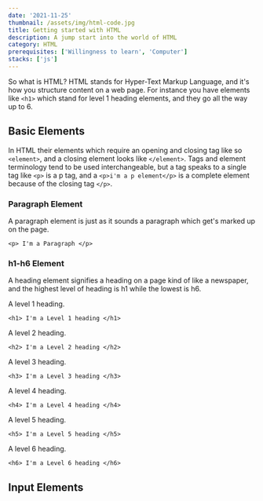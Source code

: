 ```yaml
---
date: '2021-11-25'
thumbnail: /assets/img/html-code.jpg
title: Getting started with HTML
description: A jump start into the world of HTML
category: HTML
prerequisites: ['Willingness to learn', 'Computer']
stacks: ['js']
---
```


So what is HTML? HTML stands for Hyper-Text Markup Language, and it's how you structure content
on a web page. For instance you have elements like `<h1>` which stand for level 1 heading elements,
and they go all the way up to 6.

## Basic Elements

In HTML their elements which require an opening and closing tag like so `<element>`, and a closing
element looks like `</element>`. Tags and element terminology tend to be used interchangeable, but a tag speaks
to a single tag like `<p>` is a p tag, and a `<p>i'm a p element</p>` is a complete element because of the closing
tag `</p>`.

### Paragraph Element

A paragraph element is just as it sounds a paragraph which get's marked up on the page.

`<p> I'm a Paragraph </p>`

### h1-h6 Element

A heading element signifies a heading on a page kind of like a newspaper, and the highest level of heading is h1
while the lowest is h6.

A level 1 heading.

`<h1> I'm a Level 1 heading </h1>`

A level 2 heading.

`<h2> I'm a Level 2 heading </h2>`

A level 3 heading.

`<h3> I'm a Level 3 heading </h3>`

A level 4 heading.

`<h4> I'm a Level 4 heading </h4>`

A level 5 heading.

`<h5> I'm a Level 5 heading </h5>`

A level 6 heading.

`<h6> I'm a Level 6 heading </h6>`

## Input Elements
